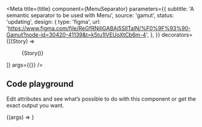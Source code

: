 
<Meta
  title={title}
  component={MenuSeparator}
  parameters={{
    subtitle: 'A semantic separator to be used with Menu',
    source: 'gamut',
    status: 'updating',
    design: {
      type: 'figma',
      url:
        'https://www.figma.com/file/ReGfRNillGABAj5SlITalN/%F0%9F%93%90-Gamut?node-id=30420-41139&t=k5tu1lVEUoXtCb6m-4',
    },
  }}
  decorators={[(Story) => <Menu variant="action">{Story()}</Menu>]}
  args={{}}
/>

## Code playground

Edit attributes and see what’s possible to do with this component or get the exact output you want.

<Canvas>
  <Story name="MenuSeparator">{(args) => <MenuSeparator {...args} />}</Story>
</Canvas>

<PropsTable story="MenuSeparator" />
